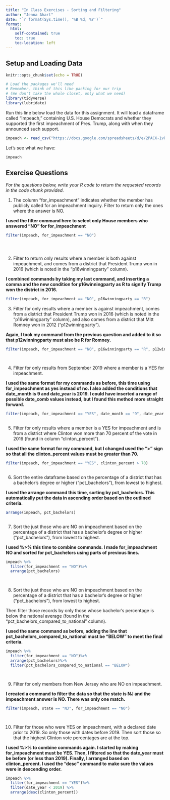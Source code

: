 ```yaml
---
title: "In Class Exercises - Sorting and Filtering"
author: "Jenna Ahart"
date: "`r format(Sys.time(), '%B %d, %Y')`"
format:
  html:
    self-contained: true
    toc: true
    toc-location: left
---
```


## Setup and Loading Data

```r
knitr::opts_chunk$set(echo = TRUE)

# Load the packages we'll need
# Remember, think of this like packing for our trip
# (We don't take the whole closet, only what we need)
library(tidyverse)
library(lubridate)

```

Run this line below load the data for this assignment. It will load a dataframe called "impeach," containing U.S. House Democrats and whether they supported the first impeachment of Pres. Trump, along with when they announced such support.

```r

impeach <- read_csv("https://docs.google.com/spreadsheets/d/e/2PACX-1vRh8d5JaDqBtByzNw2JZF3idaACobDhhk-p7chJoktA0HawELHFOvjQOqCpzGA4MGONvPlR7GASqW-K/pub?gid=1765341510&single=true&output=csv")


```

Let's see what we have:

```r

impeach


```

## Exercise Questions

*For the questions below, write your R code to return the requested records in the code chunk provided.*

1)  The column "for_impeachment" indicates whether the member has publicly called for an impeachment inquiry. Filter to return only the ones where the answer is NO.

**I used the filter command here to select only House members who answered "NO" for for_impeachment**

```r

filter(impeach, for_impeachment == "NO")





```

2)  Filter to return only results where a member is both against impeachment, and comes from a district that President Trump won in 2016 (which is noted in the "p16winningparty" column).

**I combined commands by taking my last command, and inserting a comma and the new condition for p16winningparty as R to signify Trump won the district in 2016.**

```r



filter(impeach, for_impeachment == "NO", p16winningparty == "R")


```

3)  Filter for only results where a member is against impeachment, comes from a district that President Trump won in 2016 (which is noted in the "p16winningparty" column), and also comes from a district that Mitt Romney won in 2012 ("p12winningparty").

**Again, I took my command from the previous question and added to it so that p12winningparty must also be R for Romney.**

```r

filter(impeach, for_impeachment == "NO", p16winningparty == "R", p12winningparty == "R")




```

4)  Filter for only results from September 2019 where a member is a YES for impeachment.

**I used the same format for my commands as before, this time using for_impeachment as yes instead of no. I also added the conditions that date_month is 9 and date_year is 2019. I could have inserted a range of possible date_comb values instead, but I found this method more straight forward.**

```r

filter(impeach, for_impeachment == "YES", date_month == "9", date_year == "2019")



```

5)  Filter for only results where a member is a YES for impeachment and is from a district where Clinton won more than 70 percent of the vote in 2016 (found in column "clinton_percent").

**I used the same format for my command, but I changed used the "\>" sign so that all the clinton_percent values must be greater than 70.**

```r


filter(impeach, for_impeachment == "YES", clinton_percent > 70)



```

6)  Sort the entire dataframe based on the percentage of a district that has a bachelor's degree or higher ("pct_bachelors"), from lowest to highest.

**I used the arrange command this time, sorting by pct_bachelors. This automatically put the data in ascending order based on the outlined criteria.**

```r



arrange(impeach, pct_bachelors)



```

7)  Sort the just those who are NO on impeachment based on the percentage of a district that has a bachelor's degree or higher ("pct_bachelors"), from lowest to highest.

**I used %\>% this time to combine commands. I made for_impeachment NO and sorted for pct_bachelors using parts of previous lines.**

```r

impeach %>%
  filter(for_impeachment == "NO")%>%
  arrange(pct_bachelors)
  



```

8)  Sort the just those who are NO on impeachment based on the percentage of a district that has a bachelor's degree or higher ("pct_bachelors"), from lowest to highest.

Then filter those records by only those whose bachelor's percentage is below the national average (found in the "pct_bachelors_compared_to_national" column).

**I used the same command as before, adding the line that pct_bachelors_compared_to_national must be "BELOW" to meet the final criteria.**

```r

impeach %>%
  filter(for_impeachment == "NO")%>%
  arrange(pct_bachelors)%>%
  filter(pct_bachelors_compared_to_national == "BELOW")




```

9)  Filter for only members from New Jersey who are NO on impeachment.

**I created a command to filter the data so that the state is NJ and the impeachment answer is NO. There was only one match.**

```r

filter(impeach, state == "NJ", for_impeachment == "NO")




```

10) Filter for those who were YES on impeachment, with a declared date prior to 2019. So only those with dates before 2019. Then sort those so that the highest Clinton vote percentages are at the top.

**I used %\>% to combine commands again. I started by making for_impeachment must be YES. Then, I filtered so that the date_year must be before (or less than 2019). Finally, I arranged based on clinton_percent. I used the "desc" command to make sure the values were in descending order.**

```r

impeach %>%
  filter(for_impeachment == "YES")%>%
  filter(date_year < 2019) %>%
  arrange(desc(clinton_percent))
  



```
